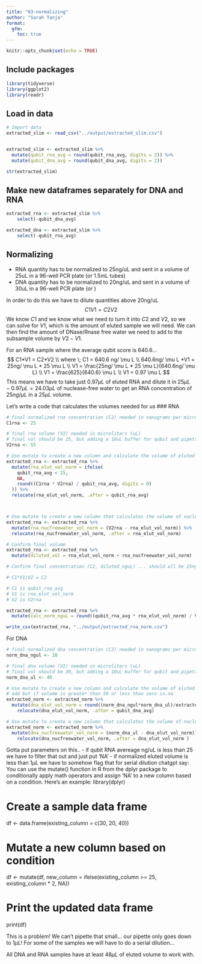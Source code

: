 ```yaml
---
title: "03-normalizing"
author: "Sarah Tanja"
format:
  gfm:
    toc: true
---
```


```r
knitr::opts_chunk$set(echo = TRUE)
```

## Include packages

```r
library(tidyverse)
library(ggplot2)
library(readr)
```

## Load in data

```r
# Import data 
extracted_slim <- read_csv("../output/extracted_slim.csv")


extracted_slim <- extracted_slim %>% 
  mutate(qubit_rna_avg = round(qubit_rna_avg, digits = 2)) %>% 
  mutate(qubit_dna_avg = round(qubit_dna_avg, digits = 2))

str(extracted_slim)
```
## Make new dataframes separately for DNA and RNA
```r
extracted_rna <- extracted_slim %>% 
    select(-qubit_dna_avg)

extracted_dna <- extracted_slim %>% 
    select(-qubit_rna_avg)
```

## Normalizing

-   RNA quantity has to be normalized to 25ng/uL and sent in a volume of 25uL in a 96-well PCR plate (or 1.5mL tubes)
-   DNA quantity has to be normalized to 20ng/uL and sent in a volume of 30uL in a 96-well PCR plate (or )

In order to do this we have to dilute quantities above 20ng/uL $$
C1V1 = C2V2
$$ We know $C1$ and we know what we need to turn it into $C2$ and $V2$, so we can solve for $V1$, which is the amount of eluted sample we will need. We can then find the amount of DNase/Rnase free water we need to add to the subsample volume by $V2 - V1$.

For an RNA sample where the average qubit score is 640.6... $$
C1*V1 = C2*V2 \\
where \; C1 = 640.6 ng/ \mu L \\
640.6ng/ \mu L *V1 = 25ng/ \mu L * 25 \mu L \\
V1 =  \frac{25ng/ \mu L * 25 \mu L}{640.6ng/ \mu L} \\
V1 = \frac{625}{640.6} \mu L \\
V1 = 0.97 \mu L
$$ This means we have to take just $0.97 \mu L$ of eluted RNA and dilute it in $25 \mu L - 0.97 \mu L = 24.03 \mu L$ of nuclease-free water to get an RNA concentration of $25 ng /\mu L$ in a $25 \mu L$ volume.

Let's write a code that calculates the volumes needed for us
### RNA
```r
# final normalized rna concentration (C2) needed in nanograms per microliter (ng/uL) 
C1rna <- 25

# final rna volume (V2) needed in microliters (uL)
# final vol should be 25, but adding a 10uL buffer for qubit and pipetting error
V2rna <- 55

# Use mutate to create a new column and calculate the volume of eluted RNA in uL (V1) needed to normalize RNA concentration to 25ng/uL. If starting concentration is less than 25, make output 'NA'.
extracted_rna <- extracted_rna %>%
  mutate(rna_elut_vol_norm = ifelse(
    qubit_rna_avg < 25,
    NA,
    round((C1rna * V2rna) / qubit_rna_avg, digits = 0)
  )) %>%
  relocate(rna_elut_vol_norm, .after = qubit_rna_avg)



# Use mutate to create a new column that calculates the volume of nuclease free water needed to add to the eluted RNA to normalize RNA concentration to 25ng/uL in a 25uL volume
extracted_rna <- extracted_rna %>%
  mutate(rna_nucfreewater_vol_norm = (V2rna - rna_elut_vol_norm)) %>%
  relocate(rna_nucfreewater_vol_norm, .after = rna_elut_vol_norm)

# Confirm final volume 
extracted_rna <- extracted_rna %>% 
  mutate(diluted_vol = rna_elut_vol_norm + rna_nucfreewater_vol_norm)

# Confirm final concentration (C2, diluted_nguL) ... should all be 25ng/uL

# C1*V1/V2 = C2

# C1 is qubit_rna_avg
# V1 is rna_elut_vol_norm
# V2 is V2rna

extracted_rna <- extracted_rna %>% 
  mutate(calc_norm_nguL = round((qubit_rna_avg * rna_elut_vol_norm) / V2rna, digits = 1))

write_csv(extracted_rna, "../output/extracted_rna_norm.csv")
```

For DNA

```r
# final normalized dna concentration (C2) needed in nanograms per microliter (ng/uL) 
norm_dna_ngul <- 20

# final dna volume (V2) needed in microliters (uL)
# final vol should be 30, but adding a 10uL buffer for qubit and pipetting error
norm_dna_ul <- 40

# Use mutate to create a new column and calculate the volume of eluted RNA in uL needed to normalize RNA concentration to 25ng/uL
# add but if volume is greater than 50 or less than zero is.na
extracted_norm <- extracted_norm %>% 
  mutate(dna_elut_vol_norm = round((norm_dna_ngul*norm_dna_ul)/extracted$qubit_dna_avg), digits = 0) %>%
    relocate(dna_elut_vol_norm, .after = qubit_dna_avg)

# Use mutate to create a new column that calculates the volume of nuclease free water needed to add to the eluted RNA to normalize RNA concentration to 25ng/uL in a 25uL volume
extracted_norm <- extracted_norm %>% 
  mutate(dna_nucfreewater_vol_norm = (norm_dna_ul - dna_elut_vol_norm)) %>%
    relocate(dna_nucfreewater_vol_norm, .after = dna_elut_vol_norm )

```

Gotta put parameters on this.. - if qubit RNA avereage ng/uL is less than 25 we have to filter that out and just put 'NA' - if normalized eluted volume is less than $1 \mu L$ we have to somehow flag that for serial dilution chatgpt say: You can use the mutate() function in R from the dplyr package to conditionally apply math operators and assign 'NA' to a new column based on a condition. Here's an example: library(dplyr)

# Create a sample data frame

df \<- data.frame(existing_column = c(30, 20, 40))

# Mutate a new column based on condition

df \<- mutate(df, new_column = ifelse(existing_column \>= 25, existing_column \* 2, NA))

# Print the updated data frame

print(df)

This is a problem! We can't pipette that small... our pipette only goes down to $1 \mu L$! For some of the samples we will have to do a serial dilution...

All DNA and RNA samples have at least $48 \mu L$ of eluted volume to work with.
